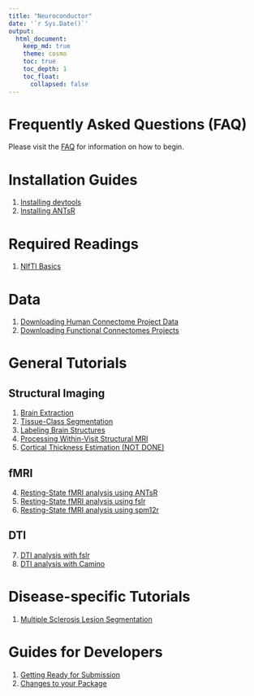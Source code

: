```yaml
---
title: "Neuroconductor"
date: '`r Sys.Date()`'
output: 
  html_document:
    keep_md: true
    theme: cosmo
    toc: true
    toc_depth: 1
    toc_float:
      collapsed: false
---
```


# Frequently Asked Questions (FAQ)

Please visit the [FAQ](faq/index.html) for information on how to begin.

# Installation Guides {#install}

1. [Installing devtools](installing_devtools/index.html)
2. [Installing ANTsR](installing_ANTsR/index.html)

# Required Readings {#req}

1. [NIfTI Basics](nifti_basics/index.html)

# Data
1. [Downloading Human Connectome Project Data](neurohcp/index.html)
1. [Downloading Functional Connectomes Projects](fcp_indi/index.html)

# General Tutorials {#tutorials}

## Structural Imaging

1. [Brain Extraction](brain_extraction/index.html)
2. [Tissue-Class Segmentation](tissue_class_segmentation/index.html)
3. [Labeling Brain Structures](label_image/index.html)
6. [Processing Within-Visit Structural MRI](preprocess_mri_within/index.html)
9. [Cortical Thickness Estimation (NOT DONE)](cortical_thickness/index.html)

## fMRI 

4. [Resting-State fMRI analysis using ANTsR](fmri_analysis_ANTsR/index.html)
5. [Resting-State fMRI analysis using fslr](fmri_analysis_fslr/index.html)
5. [Resting-State fMRI analysis using spm12r](fmri_analysis_spm12r/index.html)

## DTI
7. [DTI analysis with fslr](DTI_analysis_fslr/index.html)
8. [DTI analysis with Camino](DTI_analysis_rcamino/index.html)

# Disease-specific Tutorials

1. [Multiple Sclerosis Lesion Segmentation](ms_lesion/index.html)


# Guides for Developers {#devguides}

1. [Getting Ready for Submission](getting_ready_for_submission/index.html)
2. [Changes to your Package](continuous_integration/index.html)
